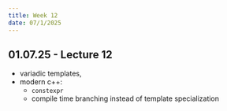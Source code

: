 ```yaml
---
title: Week 12
date: 07/1/2025
---
```


## 01.07.25 - Lecture 12

* variadic templates,
* modern c++:
  * `constexpr`
  * compile time branching instead of template specialization